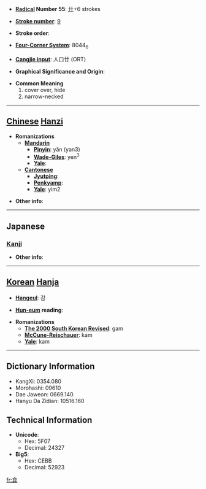 * '''[[Wiktionary:Chinese radical index| Radical]] Number 55''': [[Wiktionary:Chinese radical index 廾|廾]]+6 strokes

* '''[[Wiktionary:Chinese total strokes index|Stroke number]]''': [[Wiktionary:Chinese total strokes index 9|9]]

* '''Stroke order''': 

* '''[[Wiktionary:Chinese four corner index|Four-Corner System]]''': 8044<sub>6</sub>

* '''[[Wiktionary:Chinese Cangjie index|Cangjie input]]''': 人口廿 (ORT)

* '''Graphical Significance and Origin''': 

* '''Common Meaning'''
*#cover over, hide
*# narrow-necked


----

== [[Chinese]] [[Hanzi]] ==

* '''Romanizations'''
** '''[[Mandarin]]'''
*** '''[[Pinyin]]''': yǎn (yan3)
*** '''[[Wade-Giles]]''': yen<sup>3</sup>
*** '''[[Yale]]''': 
** '''[[Cantonese]]'''
*** '''[[Jyutping]]''':
*** '''[[Penkyamp]]''': 
*** '''[[Yale]]''': yim2

* '''Other info''': 

----

==Japanese==
===[[Kanji]]===
{{kanji|on readings=[[えん]] (en), [[かん]] (kan), [[こん]] (kon), [[だん]] (dan), [[なん]] (nan)
|kun readings=[[おおう]] (oou)
}}

* '''Other info''':  

----

== [[Korean]] [[Hanja]] ==

* '''[[Hangeul]]''': 감

* '''[[Hun-eum]] reading''': 

* '''Romanizations'''
** '''[[The 2000 South Korean Revised Romanization|The 2000 South Korean Revised]]''': gam
** '''[[McCune-Reischauer]]''': kam
** '''[[Yale]]''': kam

----

== Dictionary Information ==

* KangXi: 0354.080
* Morohashi: 09610
* Dae Jaweon: 0669.140
* Hanyu Da Zidian: 10516.160

== Technical Information ==

* '''Unicode''':
** Hex: 5F07
** Decimal: 24327
* '''Big5''':
** Hex: CEBB
** Decimal: 52923

[[fr:弇]]
